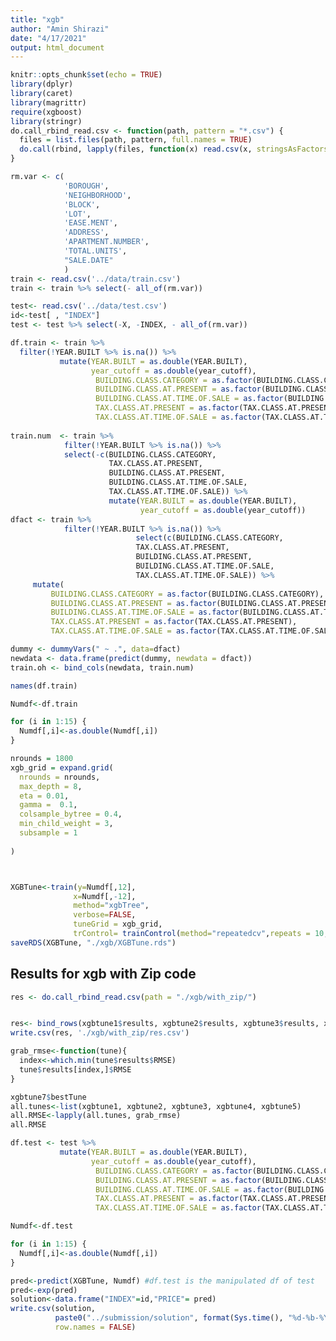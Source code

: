 ```yaml
---
title: "xgb"
author: "Amin Shirazi"
date: "4/17/2021"
output: html_document
---
```


```r
knitr::opts_chunk$set(echo = TRUE)
library(dplyr)
library(caret)
library(magrittr)
require(xgboost)
library(stringr)
do.call_rbind_read.csv <- function(path, pattern = "*.csv") {
  files = list.files(path, pattern, full.names = TRUE)
  do.call(rbind, lapply(files, function(x) read.csv(x, stringsAsFactors = FALSE)))
}

```


```r
rm.var <- c(
            'BOROUGH',
            'NEIGHBORHOOD',
            'BLOCK', 
            'LOT', 
            'EASE.MENT', 
            'ADDRESS', 
            'APARTMENT.NUMBER',
            'TOTAL.UNITS', 
            "SALE.DATE"
            )
train <- read.csv('../data/train.csv')
train <- train %>% select(- all_of(rm.var))

test<- read.csv('../data/test.csv')
id<-test[ , "INDEX"]
test <- test %>% select(-X, -INDEX, - all_of(rm.var))
```



```r
df.train <- train %>% 
  filter(!YEAR.BUILT %>% is.na()) %>% 
           mutate(YEAR.BUILT = as.double(YEAR.BUILT), 
                  year_cutoff = as.double(year_cutoff),
                   BUILDING.CLASS.CATEGORY = as.factor(BUILDING.CLASS.CATEGORY),
                   BUILDING.CLASS.AT.PRESENT = as.factor(BUILDING.CLASS.AT.PRESENT),
                   BUILDING.CLASS.AT.TIME.OF.SALE = as.factor(BUILDING.CLASS.AT.TIME.OF.SALE), 
                   TAX.CLASS.AT.PRESENT = as.factor(TAX.CLASS.AT.PRESENT), 
                   TAX.CLASS.AT.TIME.OF.SALE = as.factor(TAX.CLASS.AT.TIME.OF.SALE)) 
           
train.num  <- train %>%
            filter(!YEAR.BUILT %>% is.na()) %>% 
            select(-c(BUILDING.CLASS.CATEGORY, 
                      TAX.CLASS.AT.PRESENT, 
                      BUILDING.CLASS.AT.PRESENT, 
                      BUILDING.CLASS.AT.TIME.OF.SALE, 
                      TAX.CLASS.AT.TIME.OF.SALE)) %>% 
                      mutate(YEAR.BUILT = as.double(YEAR.BUILT), 
                             year_cutoff = as.double(year_cutoff)) 
dfact <- train %>%
            filter(!YEAR.BUILT %>% is.na()) %>% 
                            select(c(BUILDING.CLASS.CATEGORY, 
                            TAX.CLASS.AT.PRESENT, 
                            BUILDING.CLASS.AT.PRESENT, 
                            BUILDING.CLASS.AT.TIME.OF.SALE, 
                            TAX.CLASS.AT.TIME.OF.SALE)) %>% 
     mutate(
         BUILDING.CLASS.CATEGORY = as.factor(BUILDING.CLASS.CATEGORY),
         BUILDING.CLASS.AT.PRESENT = as.factor(BUILDING.CLASS.AT.PRESENT),
         BUILDING.CLASS.AT.TIME.OF.SALE = as.factor(BUILDING.CLASS.AT.TIME.OF.SALE), 
         TAX.CLASS.AT.PRESENT = as.factor(TAX.CLASS.AT.PRESENT), 
         TAX.CLASS.AT.TIME.OF.SALE = as.factor(TAX.CLASS.AT.TIME.OF.SALE))

dummy <- dummyVars(" ~ .", data=dfact)
newdata <- data.frame(predict(dummy, newdata = dfact))
train.oh <- bind_cols(newdata, train.num)

names(df.train)

```

```r
Numdf<-df.train

for (i in 1:15) {
  Numdf[,i]<-as.double(Numdf[,i])
}

nrounds = 1800
xgb_grid = expand.grid(
  nrounds = nrounds,
  max_depth = 8,
  eta = 0.01,
  gamma =  0.1, 
  colsample_bytree = 0.4,
  min_child_weight = 3,
  subsample = 1 
  
)



XGBTune<-train(y=Numdf[,12],
              x=Numdf[,-12],
              method="xgbTree",
              verbose=FALSE,
              tuneGrid = xgb_grid,
              trControl= trainControl(method="repeatedcv",repeats = 10, number=10 , allowParallel=TRUE))
saveRDS(XGBTune, "./xgb/XGBTune.rds")

```

## Results for xgb with Zip code
```r
res <- do.call_rbind_read.csv(path = "./xgb/with_zip/")


res<- bind_rows(xgbtune1$results, xgbtune2$results, xgbtune3$results, xgbtune4$results, xgbtune5$results, xgbtune6$results, xgbtune7$results) 
write.csv(res, './xgb/with_zip/res.csv')
```

```r
grab_rmse<-function(tune){
  index<-which.min(tune$results$RMSE)
  tune$results[index,]$RMSE
}

xgbtune7$bestTune
all.tunes<-list(xgbtune1, xgbtune2, xgbtune3, xgbtune4, xgbtune5)
all.RMSE<-lapply(all.tunes, grab_rmse)
all.RMSE
```

```r
df.test <- test %>% 
           mutate(YEAR.BUILT = as.double(YEAR.BUILT), 
                  year_cutoff = as.double(year_cutoff),
                   BUILDING.CLASS.CATEGORY = as.factor(BUILDING.CLASS.CATEGORY),
                   BUILDING.CLASS.AT.PRESENT = as.factor(BUILDING.CLASS.AT.PRESENT),
                   BUILDING.CLASS.AT.TIME.OF.SALE = as.factor(BUILDING.CLASS.AT.TIME.OF.SALE), 
                   TAX.CLASS.AT.PRESENT = as.factor(TAX.CLASS.AT.PRESENT), 
                   TAX.CLASS.AT.TIME.OF.SALE = as.factor(TAX.CLASS.AT.TIME.OF.SALE)) 
```

```r
Numdf<-df.test

for (i in 1:15) {
  Numdf[,i]<-as.double(Numdf[,i])
}

pred<-predict(XGBTune, Numdf) #df.test is the manipulated df of test 
pred<-exp(pred)
solution<-data.frame("INDEX"=id,"PRICE"= pred)
write.csv(solution, 
          paste0("../submission/solution", format(Sys.time(), "%d-%b-%Y %H.%M"), "xgbtune.csv"), 
          row.names = FALSE)
```


























